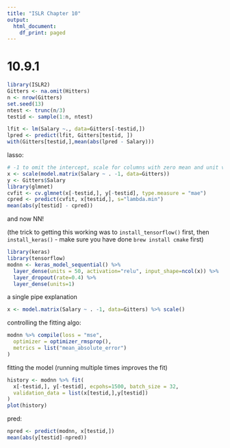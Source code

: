 ```yaml
---
title: "ISLR Chapter 10"
output:
  html_document:
    df_print: paged
---
```


# 10.9.1

```r
library(ISLR2)
Gitters <- na.omit(Hitters)
n <- nrow(Gitters)
set.seed(13)
ntest <- trunc(n/3)
testid <- sample(1:n, ntest)

lfit <- lm(Salary ~., data=Gitters[-testid,])
lpred <- predict(lfit, Gitters[testid, ])
with(Gitters[testid,],mean(abs(lpred - Salary)))
```

lasso:
```r
# -1 to omit the intercept, scale for columns with zero mean and unit variance
x <- scale(model.matrix(Salary ~ . -1, data=Gitters))
y <- Gitters$Salary
library(glmnet)
cvfit <- cv.glmnet(x[-testid,], y[-testid], type.measure = "mae")
cpred <- predict(cvfit, x[testid,], s="lambda.min")
mean(abs(y[testid] - cpred))
```

and now NN!

(the trick to getting this working was to `install_tensorflow()` first, then `install_keras()` - make sure you have done `brew install cmake` first)
```r
library(keras)
library(tensorflow)
modnn <- keras_model_sequential() %>%
  layer_dense(units = 50, activation="relu", input_shape=ncol(x)) %>%
  layer_dropout(rate=0.4) %>%
  layer_dense(units=1)
```

a single pipe explanation
```r
x <- model.matrix(Salary ~ . -1, data=Gitters) %>% scale()
```

controlling the fitting algo:
```r
modnn %>% compile(loss = "mse",
  optimizer = optimizer_rmsprop(),
  metrics = list("mean_absolute_error")
)
```

fitting the model (running multiple times improves the fit)
```r
history <- modnn %>% fit(
  x[-testid,], y[-testid], ecpohs=1500, batch_size = 32,
  validation_data = list(x[testid,],y[testid])
)
plot(history)
```

pred:
```r
npred <- predict(modnn, x[testid,])
mean(abs(y[testid]-npred))
```